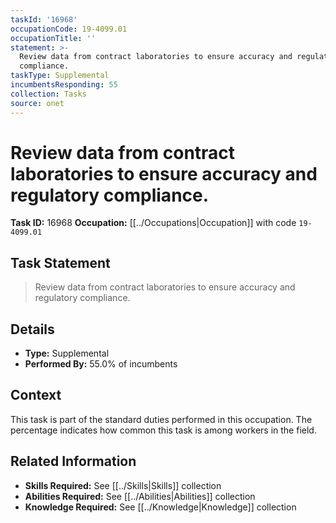 ```yaml
---
taskId: '16968'
occupationCode: 19-4099.01
occupationTitle: ''
statement: >-
  Review data from contract laboratories to ensure accuracy and regulatory
  compliance.
taskType: Supplemental
incumbentsResponding: 55
collection: Tasks
source: onet
---
```

# Review data from contract laboratories to ensure accuracy and regulatory compliance.

**Task ID:** 16968
**Occupation:** [[../Occupations|Occupation]] with code `19-4099.01`

## Task Statement

> Review data from contract laboratories to ensure accuracy and regulatory compliance.

## Details

- **Type:** Supplemental
- **Performed By:** 55.0% of incumbents

## Context

This task is part of the standard duties performed in this occupation. The percentage indicates how common this task is among workers in the field.

## Related Information

- **Skills Required:** See [[../Skills|Skills]] collection
- **Abilities Required:** See [[../Abilities|Abilities]] collection
- **Knowledge Required:** See [[../Knowledge|Knowledge]] collection
